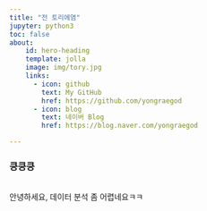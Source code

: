 ```yaml
---
title: "전 토리에염"
jupyter: python3
toc: false
about:
    id: hero-heading
    template: jolla
    image: img/tory.jpg
    links: 
      - icon: github
        text: My GitHub
        href: https://github.com/yongraegod
      - icon: blog
        text: 네이버 Blog
        href: https://blog.naver.com/yongraegod

---
```


### 킁킁킁
</br>
안녕하세요, 데이터 분석 좀 어렵네요ㅋㅋ

